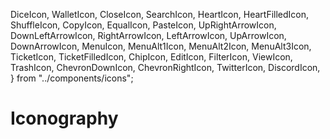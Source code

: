
  DiceIcon,
  WalletIcon,
  CloseIcon,
  SearchIcon,
  HeartIcon,
  HeartFilledIcon,
  ShuffleIcon,
  CopyIcon,
  EqualIcon,
  PasteIcon,
  UpRightArrowIcon,
  DownLeftArrowIcon,
  RightArrowIcon,
  LeftArrowIcon,
  UpArrowIcon,
  DownArrowIcon,
  MenuIcon,
  MenuAlt1Icon,
  MenuAlt2Icon,
  MenuAlt3Icon,
  TicketIcon,
  TicketFilledIcon,
  ChipIcon,
  EditIcon,
  FilterIcon,
  ViewIcon,
  TrashIcon,
  ChevronDownIcon,
  ChevronRightIcon,
  TwitterIcon,
  DiscordIcon,
} from "../components/icons";

<Meta title="Iconography" />

# Iconography

<IconGallery>
  <IconItem name="Dice">
    <DiceIcon />
  </IconItem>
  <IconItem name="Wallet">
    <WalletIcon />
  </IconItem>
  <IconItem name="Close">
    <CloseIcon />
  </IconItem>
  <IconItem name="Search">
    <SearchIcon />
  </IconItem>
  <IconItem name="Heart">
    <HeartIcon />
  </IconItem>
  <IconItem name="HeartFilled">
    <HeartFilledIcon />
  </IconItem>
  <IconItem name="Shuffle">
    <ShuffleIcon />
  </IconItem>
  <IconItem name="Equal">
    <EqualIcon />
  </IconItem>
  <IconItem name="Paste">
    <PasteIcon />
  </IconItem>
  <IconItem name="UpRightArrow">
    <UpRightArrowIcon />
  </IconItem>
  <IconItem name="DownLeftArrow">
    <DownLeftArrowIcon />
  </IconItem>
  <IconItem name="RightArrow">
    <RightArrowIcon />
  </IconItem>
  <IconItem name="LeftArrow">
    <LeftArrowIcon />
  </IconItem>
  <IconItem name="UpArrow">
    <UpArrowIcon />
  </IconItem>
  <IconItem name="DownArrow">
    <DownArrowIcon />
  </IconItem>
  <IconItem name="Menu">
    <MenuIcon />
  </IconItem>
  <IconItem name="MenuAlt1">
    <MenuAlt1Icon />
  </IconItem>
  <IconItem name="MenuAlt2">
    <MenuAlt2Icon />
  </IconItem>
  <IconItem name="MenuAlt3">
    <MenuAlt3Icon />
  </IconItem>
  <IconItem name="Filter">
    <FilterIcon />
  </IconItem>
  <IconItem name="Edit">
    <EditIcon />
  </IconItem>
  <IconItem name="Ticket">
    <TicketIcon />
  </IconItem>
  <IconItem name="TicketFilled">
    <TicketFilledIcon />
  </IconItem>
  <IconItem name="View">
    <ViewIcon />
  </IconItem>
  <IconItem name="Chip">
    <ChipIcon />
  </IconItem>
  <IconItem name="Trash">
    <TrashIcon />
  </IconItem>
  <IconItem name="ChevronDown">
    <ChevronDownIcon />
  </IconItem>
  <IconItem name="ChevronRight">
    <ChevronRightIcon />
  </IconItem>
  <IconItem name="Twitter">
    <TwitterIcon />
  </IconItem>
  <IconItem name="Discord">
    <DiscordIcon />
  </IconItem>
</IconGallery>
